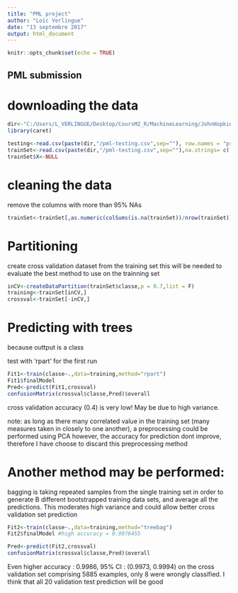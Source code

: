 ```yaml
---
title: "PML project"
author: "Loic Verlingue"
date: "13 septembre 2017"
output: html_document
---
```


```r
knitr::opts_chunk$set(echo = TRUE)
```

## PML submission

# downloading the data

```r
dir<-"C:/Users/L_VERLINGUE/Desktop/CoursM2_R/MachineLearning/JohnHopkins"
library(caret)
```

```r
testing<-read.csv(paste(dir,"/pml-testing.csv",sep=""), row.names = "problem_id")
trainSet<-read.csv(paste(dir,"/pml-testing.csv",sep=""),na.strings= c('#DIV/0!','','NA'), stringsAsFactors = T)
trainSet$X<-NULL

```

# cleaning the data

remove the columns with more than 95% NAs

```r
trainSet<-trainSet[,as.numeric(colSums(is.na(trainSet))/nrow(trainSet))<0.95 ]
```

# Partitioning
create cross validation dataset from the training set this will be needed to evaluate the best method to use on the trainning set
```r
inCV<-createDataPartition(trainSet$classe,p = 0.7,list = F)
training<-trainSet[inCV,]
crossval<-trainSet[-inCV,]
```

# Predicting with trees 
because outtput is a class

test with 'rpart' for the first run
```r
Fit1<-train(classe~.,data=training,method="rpart")
Fit1$finalModel
Pred<-predict(Fit1,crossval)
confusionMatrix(crossval$classe,Pred)$overall
```

cross validation accuracy (0.4) is very low! May be due to high variance.

note: as long as there many correlated value in the training set (many measures taken in closely to one another), a preprocessing could be performed using PCA however, the accuracy for prediction dont improve, therefore I have choose to discard this preprocessing method

# Another method may be performed:
bagging is taking repeated samples from the single training set in order to generate B different bootstrapped training data sets, and average all the predictions.
This moderates high variance and could allow better cross validation set prediction

```r
Fit2<-train(classe~.,data=training,method="treebag")
Fit2$finalModel #high accuracy = 0.9976455

Pred<-predict(Fit2,crossval)
confusionMatrix(crossval$classe,Pred)$overall  
```
Even higher accuracy : 0.9986, 95% CI : (0.9973, 0.9994) on the cross validation set comprising 5885 examples, only 8 were wrongly classified. 
I think that all 20 validation test prediction will be good
